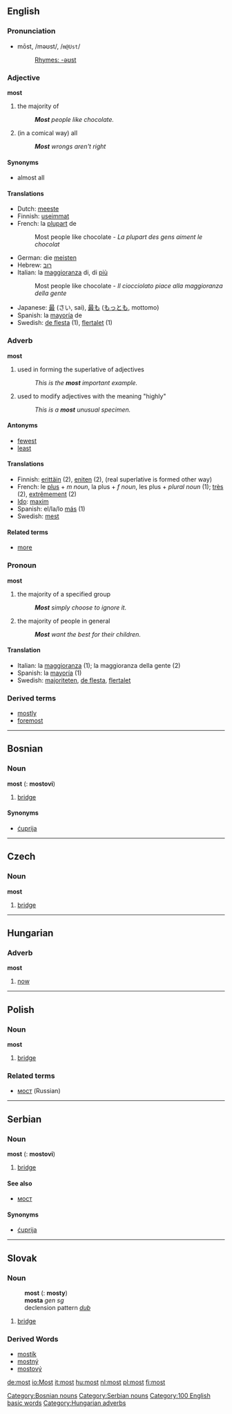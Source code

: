 {{See|Most}}
==English==

{{rank|good|never|shall|101|most|where|those|own}}

===Pronunciation===
*mōst, /məʊst/, /<tt>m@Ust</tt>/
*:[[Rhymes:English:-əʊst|Rhymes: -əʊst]]

===Adjective===
'''most'''

#the majority of
#: '''''Most''' people like chocolate.''
#(in a comical way) all
#: '''''Most''' wrongs aren't right''

====Synonyms====
*almost all

====Translations====
*Dutch: [[meeste]]
*Finnish: [[useimmat]]
*French: la [[plupart]] de
*:Most people like chocolate - ''La plupart des gens aiment le chocolat''
*German: die [[meisten]]
*Hebrew: [[רוב]]
*Italian: la [[maggioranza]] di, di [[più]]
*:Most people like chocolate - ''Il ciocciolato piace alla maggioranza della gente''
*Japanese: [[最]] (さい, sai), [[最も]] ([[もっとも]], mottomo)
*Spanish: la [[mayoría]] de
*Swedish: [[de flesta]] (1), [[flertalet]] (1)

===Adverb===
'''most'''

#used in forming the superlative of adjectives
#: ''This is the '''most''' important example.''
#used to modify adjectives with the meaning "highly"
#: ''This is a '''most''' unusual specimen.''

====Antonyms====
*[[fewest]]
*[[least]]

====Translations====
*Finnish: [[erittäin]] (2), [[eniten]] (2), (real superlative is formed other way)
*French: le [[plus#French|plus]] + ''m noun'', la plus + ''f noun'', les plus + ''plural noun'' (1); [[très]] (2), [[extrêmement]] (2)
*[[Ido]]: [[maxim]]
*Spanish: el/la/lo [[más]] (1)
*Swedish: [[mest]]

====Related terms====
*[[more]]

===Pronoun===
'''most'''<!-- etymologically related? or see also? -->

#the majority of a specified group
#:'''''Most''' simply choose to ignore it.''
#the majority of people in general
#:'''''Most''' want the best for their children.''

====Translation====
*Italian: la [[maggioranza]] (1); la maggioranza della gente (2)
*Spanish: la [[mayoría]] (1)
*Swedish: [[majoriteten]], [[de flesta]], [[flertalet]]

===Derived terms===
*[[mostly]]
*[[foremost]]

----

==Bosnian==
===Noun===
'''most''' {{m}} {{s}} ({{p}}: '''mostovi''')
#[[bridge]]
====Synonyms====
*[[ćuprija#Bosnian|ćuprija]]
[[Category:Bosnian nouns]]

----

==Czech==
===Noun===
'''most''' {{m}}
#[[bridge]]

----

==Hungarian==
===Adverb===
'''most'''
#[[now]]

----

==Polish==
===Noun===
'''most''' {{m}}
#[[bridge]]

===Related terms===
*[[мост]] (Russian)

----

==Serbian==
===Noun===
'''most''' {{m}} {{s}} ({{p}}: '''mostovi''')
#[[bridge]]
====See also====
*[[мост#Serbian|мост]]
====Synonyms====
*[[ćuprija#Serbian|ćuprija]]
[[Category:Serbian nouns]]

----

==Slovak==
===Noun===
:'''most''' {{m}} {{s}} ({{p}}: '''mosty''')
:'''mosta''' ''gen sg''
:declension pattern ''[[Slovak declension pattern dub|dub]]''

#[[bridge]]

===Derived Words===
* [[mostík]]
* [[mostný]]
* [[mostový]]

[[Category:100 English basic words]]
[[Category:Hungarian adverbs]]

[[de:most]]
[[io:Most]]
[[it:most]]
[[hu:most]]
[[nl:most]]
[[pl:most]]
[[fi:most]]